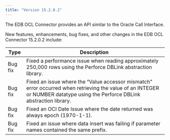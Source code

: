 ```yaml
---
title: "Version 15.2.0.2"
---
```

The EDB OCL Connector provides an API similar to the Oracle Call Interface.

New features, enhancements, bug fixes, and other changes in the EDB OCL Connector 15.2.0.2 include:

|  Type   |                                                                                 Description                                                                                 |
| ------- | --------------------------------------------------------------------------------------------------------------------------------------------------------------------------- |
| Bug fix | Fixed a performance issue when reading approximately 250,000 rows using the Perforce DBLink abstraction library.                                                            |
| Bug fix | Fixed an issue where the “Value accessor mismatch" error occurred when retrieving the value of an INTEGER or NUMBER datatype using the Perforce DBLink abstraction library. |
| Bug fix | Fixed an OCI Date Issue where the date returned was always epoch (1970-1-1).                                                                                                |
| Bug fix | Fixed an issue where data insert was failing if parameter names contained the same prefix.                                                                                  |